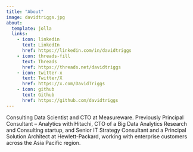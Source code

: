 ```yaml
---
title: "About"
image: davidtriggs.jpg
about:
  template: jolla
  links:
    - icon: linkedin
      text: LinkedIn
      href: https://linkedin.com/in/davidtriggs
    - icon: threads-fill
      text: Threads
      href: https://threads.net/davidtriggs
    - icon: twitter-x
      text: Twitter/X
      href: https://x.com/DavidTriggs
    - icon: github
      text: Github
      href: https://github.com/davidtriggs
---
```


Consulting Data Scientist and CTO at Measureware. Previously Principal Consultant – Analytics with Hitachi, CTO of a Big Data Analytics Research and Consulting startup, and Senior IT Strategy Consultant and a Principal Solution Architect at Hewlett-Packard, working with enterprise customers across the Asia Pacific region.

